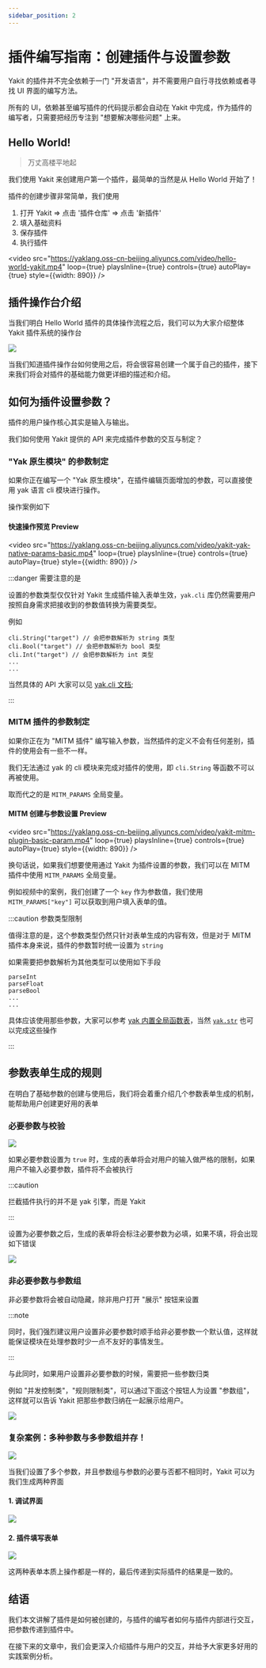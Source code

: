 ```yaml
---
sidebar_position: 2
---
```



# 插件编写指南：创建插件与设置参数

Yakit 的插件并不完全依赖于一门 "开发语言"，并不需要用户自行寻找依赖或者寻找 UI 界面的编写方法。

所有的 UI，依赖甚至编写插件的代码提示都会自动在 Yakit 中完成，作为插件的编写者，只需要把经历专注到 "想要解决哪些问题" 上来。

<TOCInline toc={toc} />

## Hello World!

> 万丈高楼平地起

我们使用 Yakit 来创建用户第一个插件，最简单的当然是从 Hello World 开始了！

插件的创建步骤非常简单，我们使用

1. 打开 Yakit => 点击 '插件仓库' => 点击 '新插件'
2. 填入基础资料
3. 保存插件
4. 执行插件

<video
    src="https://yaklang.oss-cn-beijing.aliyuncs.com/video/hello-world-yakit.mp4"
    loop={true} playsInline={true} controls={true} autoPlay={true} style={{width: 890}}
/>

## 插件操作台介绍

当我们明白 Hello World 插件的具体操作流程之后，我们可以为大家介绍整体 Yakit 插件系统的操作台

![](/img/products/yakit/yakit-plugin-operator.png)

当我们知道插件操作台如何使用之后，将会很容易创建一个属于自己的插件，接下来我们将会对插件的基础能力做更详细的描述和介绍。

## 如何为插件设置参数？

插件的用户操作核心其实是输入与输出。

我们如何使用 Yakit 提供的 API 来完成插件参数的交互与制定？

### "Yak 原生模块" 的参数制定

如果你正在编写一个 "Yak 原生模块"，在插件编辑页面增加的参数，可以直接使用 yak 语言 cli 模块进行操作。

操作案例如下

#### 快速操作预览 Preview

<video
    src="https://yaklang.oss-cn-beijing.aliyuncs.com/video/yakit-yak-native-params-basic.mp4"
    loop={true} playsInline={true} controls={true} autoPlay={true} style={{width: 890}}
/>

:::danger 需要注意的是

设置的参数类型仅仅针对 Yakit 生成插件输入表单生效，`yak.cli` 库仍然需要用户按照自身需求把接收到的参数值转换为需要类型。

例如

```
cli.String("target") // 会把参数解析为 string 类型
cli.Bool("target") // 会把参数解析为 bool 类型
cli.Int("target") // 会把参数解析为 int 类型
...
...
```

当然具体的 API 大家可以见 [yak.cli 文档](/docs/buildinlibs/lib_cli);

:::

### MITM 插件的参数制定

如果你正在为 "MITM 插件" 编写输入参数，当然插件的定义不会有任何差别，插件的使用会有一些不一样。

我们无法通过 yak 的 cli 模块来完成对插件的使用，即 `cli.String` 等函数不可以再被使用。

取而代之的是 `MITM_PARAMS` 全局变量。

#### MITM 创建与参数设置 Preview

<video
    src="https://yaklang.oss-cn-beijing.aliyuncs.com/video/yakit-mitm-plugin-basic-param.mp4"
    loop={true} playsInline={true} controls={true} autoPlay={true} style={{width: 890}}
/>

换句话说，如果我们想要使用通过 Yakit 为插件设置的参数，我们可以在 MITM 插件中使用 `MITM_PARAMS` 全局变量。

例如视频中的案例，我们创建了一个 `key` 作为参数值，我们使用 `MITM_PARAMS["key"]` 可以获取到用户填入表单的值。

:::caution 参数类型限制

值得注意的是，这个参数类型仍然只针对表单生成的内容有效，但是对于 MITM 插件本身来说，插件的参数暂时统一设置为 `string`

如果需要把参数解析为其他类型可以使用如下手段

```
parseInt
parseFloat
parseBool
...
...
```

具体应该使用那些参数，大家可以参考 [yak 内置全局函数表](/docs/api/global_buildin_ops)，当然 [`yak.str`](/docs/api/str) 也可以完成这些操作

:::

## 参数表单生成的规则

在明白了基础参数的创建与使用后，我们将会着重介绍几个参数表单生成的机制，能帮助用户创建更好用的表单


### 必要参数与校验

![](/img/products/yakit/yakit-params-required.png)

如果必要参数设置为 `true` 时，生成的表单将会对用户的输入做严格的限制，如果用户不输入必要参数，插件将不会被执行

:::caution

拦截插件执行的并不是 yak 引擎，而是 Yakit

:::

设置为必要参数之后，生成的表单将会标注必要参数为必填，如果不填，将会出现如下错误

![](/img/products/yakit/params-required-error.png)

### 非必要参数与参数组

非必要参数将会被自动隐藏，除非用户打开 "展示" 按钮来设置

:::note

同时，我们强烈建议用户设置非必要参数时顺手给非必要参数一个默认值，这样就能保证模块在处理参数时少一点不友好的事情发生。

:::

与此同时，如果用户设置非必要参数的时候，需要把一些参数归类

例如 "并发控制类"，"规则限制类"，可以通过下面这个按钮人为设置 "参数组"，这样就可以告诉 Yakit 把那些参数归纳在一起展示给用户。

![](/img/products/yakit/params-not-required.png)

### 复杂案例：多种参数与多参数组并存！

![](/img/products/yakit/complex-params.png)

当我们设置了多个参数，并且参数组与参数的必要与否都不相同时，Yakit 可以为我们生成两种界面

#### 1. 调试界面

![](/img/products/yakit/complex-params-for-debug.png)

#### 2. 插件填写表单

![](/img/products/yakit/complex-params-for-user.png)

这两种表单本质上操作都是一样的，最后传递到实际插件的结果是一致的。

## 结语

我们本文讲解了插件是如何被创建的，与插件的编写者如何与插件内部进行交互，把参数传递到插件中。

在接下来的文章中，我们会更深入介绍插件与用户的交互，并给予大家更多好用的实践案例分析。